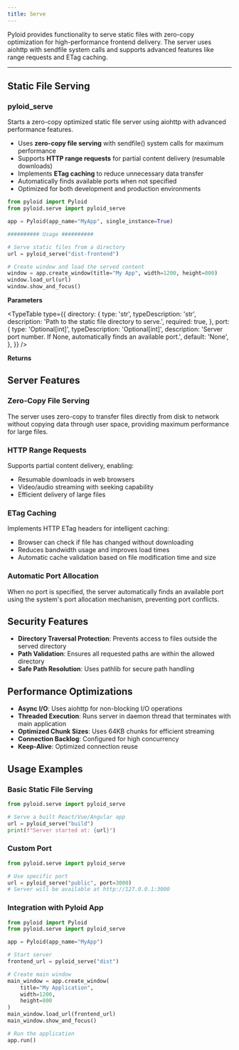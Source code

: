 ```yaml
---
title: Serve
---
```


Pyloid provides functionality to serve static files with zero-copy optimization for high-performance frontend delivery. The server uses aiohttp with sendfile system calls and supports advanced features like range requests and ETag caching.

---

## Static File Serving

### <span className="font-mono bg-primary/10 px-2 py-1 rounded text-primary">pyloid_serve</span>

Starts a zero-copy optimized static file server using aiohttp with advanced performance features.

- Uses **zero-copy file serving** with sendfile() system calls for maximum performance
- Supports **HTTP range requests** for partial content delivery (resumable downloads)
- Implements **ETag caching** to reduce unnecessary data transfer
- Automatically finds available ports when not specified
- Optimized for both development and production environments

```python
from pyloid import Pyloid
from pyloid.serve import pyloid_serve

app = Pyloid(app_name="MyApp", single_instance=True)

########## Usage ##########

# Serve static files from a directory
url = pyloid_serve("dist-frontend")

# Create window and load the served content
window = app.create_window(title="My App", width=1200, height=800)
window.load_url(url)
window.show_and_focus()
```

**Parameters**

<TypeTable
  type={{
    directory: {
      type: 'str',
      typeDescription: 'str',
      description: 'Path to the static file directory to serve.',
      required: true,
    },
    port: {
      type: 'Optional[int]',
      typeDescription: 'Optional[int]',
      description: 'Server port number. If None, automatically finds an available port.',
      default: 'None',
    },
  }}
/>

**Returns**

<Returns type='str' description='URL of the started server (e.g., "http://127.0.0.1:54321").' />

## Server Features

### Zero-Copy File Serving

The server uses zero-copy to transfer files directly from disk to network without copying data through user space, providing maximum performance for large files.

### HTTP Range Requests

Supports partial content delivery, enabling:
- Resumable downloads in web browsers
- Video/audio streaming with seeking capability
- Efficient delivery of large files

### ETag Caching

Implements HTTP ETag headers for intelligent caching:
- Browser can check if file has changed without downloading
- Reduces bandwidth usage and improves load times
- Automatic cache validation based on file modification time and size

### Automatic Port Allocation

When no port is specified, the server automatically finds an available port using the system's port allocation mechanism, preventing port conflicts.

## Security Features

- **Directory Traversal Protection**: Prevents access to files outside the served directory
- **Path Validation**: Ensures all requested paths are within the allowed directory
- **Safe Path Resolution**: Uses pathlib for secure path handling

## Performance Optimizations

- **Async I/O**: Uses aiohttp for non-blocking I/O operations
- **Threaded Execution**: Runs server in daemon thread that terminates with main application
- **Optimized Chunk Sizes**: Uses 64KB chunks for efficient streaming
- **Connection Backlog**: Configured for high concurrency
- **Keep-Alive**: Optimized connection reuse

## Usage Examples

### Basic Static File Serving

```python
from pyloid.serve import pyloid_serve

# Serve a built React/Vue/Angular app
url = pyloid_serve("build")
print(f"Server started at: {url}")
```

### Custom Port

```python
from pyloid.serve import pyloid_serve

# Use specific port
url = pyloid_serve("public", port=3000)
# Server will be available at http://127.0.0.1:3000
```

### Integration with Pyloid App

```python
from pyloid import Pyloid
from pyloid.serve import pyloid_serve

app = Pyloid(app_name="MyApp")

# Start server
frontend_url = pyloid_serve("dist")

# Create main window
main_window = app.create_window(
    title="My Application",
    width=1200,
    height=800
)
main_window.load_url(frontend_url)
main_window.show_and_focus()

# Run the application
app.run()
```
